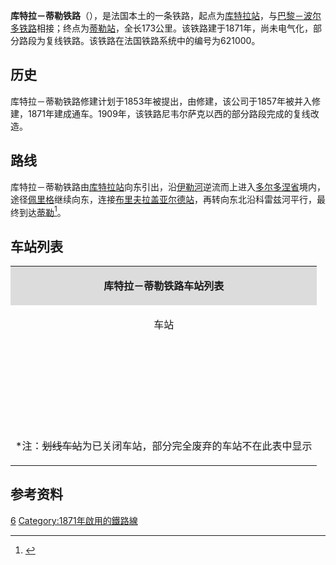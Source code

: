 {{Infobox rail system-route
|collapsed=no
|box_width=
|rail_name=库特拉－蒂勒铁路<br>{{lang|fr|Ligne de Coutras à Tulle}}
|banner_color=
|sec_banner_color=
|logo_filename={{法国交通标志/铁路|621000}}
|image_width=
|logo_bgcolor=
|logo_note=
|image =621000 - Ligne de Coutras à Tulle.png
|imagesize=
|caption=库特拉－蒂勒铁路路线
|system_map=
|mapimage_width=
|map_bgcolor=
|locale={{FRA}}
|service_type=客货共用、地方铁路
|start=[[库特拉站|库特拉站]]、[[蒂勒站|蒂勒站]]
|begin_operation=1871年
|end_operation=
|operation_note=
|system_length=173km
|length_in_operation=173km
|total_length=
|status=使用中
|line_title=线路
|lines=[[复线铁路|复线铁路]]（库特拉至尼韦尔萨克段）<br>[[单线铁路|单线铁路]]（尼韦尔萨克至蒂勒段）
|stations=
|route_title=线路
|main_route=
|secondary_route=
|branch_route=
|standard=
|main_stations=[[库特拉站|库特拉站]]、[[佩里格站|佩里格站]]、[[布里夫拉盖亚尔德站|布里夫拉盖亚尔德站]]、[[蒂勒站|蒂勒站]]
|ridership=
|fleet_size=
|max_speed= 
|track_gauge=
|distance_between_mainlines=
|min_radius=
|max_grade=
|block_signal=
|electrified=
|depot=
|operator={{法国交通数据|sncf}}
|franchise=
|hq=
|key_person=
|website=
|route_map=
}}

'''库特拉－蒂勒铁路'''（{{lang-fr|Ligne de Coutras à Tulle}}），是法国本土的一条铁路，起点为[[库特拉站|库特拉站]]，与[[巴黎－波尔多铁路|巴黎－波尔多铁路]]相接；终点为[[蒂勒站|蒂勒站]]，全长173公里。该铁路建于1871年，尚未电气化，部分路段为复线铁路。该铁路在法国铁路系统中的编号为621000。

==历史==

库特拉－蒂勒铁路修建计划于1853年被提出，由{{link-fr|法国大中央铁路公司|Compagnie du chemin de fer Grand-Central de France}}修建，该公司于1857年被并入{{link-fr|巴黎-奥尔良铁路公司|Compagnie du chemin de fer de Paris à Orléans}}修建，1871年建成通车。1909年，该铁路尼韦尔萨克以西的部分路段完成的复线改造。

==路线==
库特拉－蒂勒铁路由[[库特拉站|库特拉站]]向东引出，沿[[伊勒河_(多爾多涅河支流)|伊勒河]]逆流而上进入[[多尔多涅省|多尔多涅省]]境内，途径[[佩里格|佩里格]]继续向东，连接[[布里夫拉盖亚尔德站|布里夫拉盖亚尔德站]]，再转向东北沿科雷兹河平行，最终到达[[蒂勒|蒂勒]]<ref name="geo">{{Cite web|url=https://www.geoportail.gouv.fr/carte|title=Carte|accessdate=2021-01-25|author=Géoportail|language=fr|publisher=Géoportail|archive-url=https://web.archive.org/web/20170129154129/https://www.geoportail.gouv.fr/carte/|archive-date=2017-01-29|dead-url=yes}}</ref>。

==车站列表==
{{Main|{{link-fr|库特拉－蒂勒铁路线路图|Schéma de la ligne de Coutras à Tulle}}}}
{| class="wikitable mw-collapsible " style="margin:1em auto 1em auto; font-size:smaller"
|colspan="5" align="center" style="background:#DCDCDC"|'''库特拉－蒂勒铁路车站列表'''
|-
!align="center" |车站
!align="center" |公里数
!align="center" |交汇路线
!align="center" |本线停靠车种
!align="center" |可换乘交通
|-
|align="center"|{{Arret|Coutras|[[库特拉站|库特拉站]]}}
|0
|{{法国交通标志/铁路|570000}} [[巴黎－波尔多铁路|巴黎－波尔多铁路]]<small>（[[波尔多圣让站|波尔多]]方向）</small>↑<br>{{法国交通标志/铁路|570000}} [[巴黎－波尔多铁路|巴黎－波尔多铁路]]<small>（[[巴黎奥斯特里茨站|巴黎]]方向）</small>↘
|align="center"|{{法国交通数据|ter|naq}}
|{{法国交通数据|car|33}}
|-
|align="center"|{{Arret|Saint-Médard-de-Guizières|[[圣梅达尔德吉济耶尔站|圣梅达尔德吉济耶尔站]]}}
|7.735
|
|align="center"|{{法国交通数据|ter|naq}}
|
|-
|align="center"|{{Arret|Saint-Seurin-sur-l'Isle|[[利勒河畔圣瑟兰站|利勒河畔圣瑟兰站]]}}
|11.190
|
|align="center"|{{法国交通数据|ter|naq}}
|{{法国交通数据|car|33}}
|-
|align="center"|{{Arret|Montpon-Ménestérol|[[蒙蓬-梅讷斯泰罗勒站|蒙蓬-梅讷斯泰罗勒站]]}}
|23.932
|
|align="center"|{{法国交通数据|ter|naq}}
|{{法国交通数据|car|24}}
|-
|align="center"|{{Arret|Mussidan|[[米西当站|米西当站]]}}
|39.719
|{{法国交通标志/铁路|618000}} <s>[[马尼亚克-图夫尔－马尔芒德铁路|马尼亚克-图夫尔－马尔芒德铁路]]<small>（贝尔热拉克方向）</small></s>↖<br>{{法国交通标志/铁路|618000}} <s>[[马尼亚克-图夫尔－马尔芒德铁路|马尼亚克-图夫尔－马尔芒德铁路]]<small>（里贝拉克方向）</small></s>↘
|align="center"|{{法国交通数据|ter|naq}}
|{{法国交通数据|car|24}}
|-
|align="center"|{{Arret|Neuvic|[[讷维克站|讷维克站]]}}
|50.646
|
|align="center"|{{法国交通数据|ter|naq}}
|
|-
|align="center"|{{Arret|Saint-Léon-sur-l'Isle|[[利勒河畔圣莱昂站|利勒河畔圣莱昂站]]}}
|55.174
|
|align="center"|{{法国交通数据|ter|naq}}
|
|-
|align="center"|{{Arret|Saint-Astier|[[圣阿斯捷站|圣阿斯捷站]]}}
|58.185
|
|align="center"|{{法国交通数据|ter|naq}}
|{{法国交通数据|car|24}}
|-
|align="center"|{{Arret|Razac|[[拉扎克站|拉扎克站]]}}
|65.266
|
|align="center"|{{法国交通数据|ter|naq}}
|
|-
|align="center"|{{Arret|Périgueux|[[佩里格站|佩里格站]]}}
|75.440
|{{法国交通标志/铁路|611000}} [[利摩日－佩里格铁路|利摩日－佩里格铁路]]<small>（[[利摩日本笃会站|利摩日]]方向）</small>↗
|align="center"|{{法国交通数据|ter|naq}}
|{{法国交通数据/城市公共交通|佩里格}}<br>{{法国交通数据|car|24}}
|-
|align="center"|{{Arret|<s>Périgueux-Saint-Georges|[[佩里格圣乔治站|佩里格圣乔治站]]</s>}}
|78.080
|
|align="center"|
|{{法国交通数据/城市公共交通|佩里格}}
|-
|align="center"|{{Arret|Boulazac|[[布拉扎克站|布拉扎克站]]}}
|81.100
|
|align="center"|{{法国交通数据|ter|naq}}
|{{法国交通数据/城市公共交通|佩里格}}
|-
|align="center"|{{Arret|Niversac|[[尼韦尔萨克站|尼韦尔萨克站]]}}
|86.391
|{{法国交通标志/铁路|631000}} [[尼韦尔萨克－阿让铁路|尼韦尔萨克－阿让铁路]]<small>（[[阿让站|阿让]]方向）</small>↙
|align="center"|{{法国交通数据|ter|naq}}
|{{法国交通数据|car|24}}
|-
|align="center"|{{Arret|Saint-Pierre-de-Chignac|[[圣皮埃尔德西尼亚克站|圣皮埃尔德西尼亚克站]]}}
|90.662
|
|align="center"|{{法国交通数据|ter|naq}}
|
|-
|align="center"|{{Arret|Thenon|[[特农站|特农站]]}}
|108.855
|
|align="center"|{{法国交通数据|ter|naq}}
|
|-
|align="center"|{{Arret|Condat - Le Lardin|[[孔达-勒拉尔丹站|孔达-勒拉尔丹站]]}}
|122.466
|
|align="center"|{{法国交通数据|ter|naq}}
|
|-
|align="center"|{{Arret|Terrasson|[[泰拉松站|泰拉松站]]}}
|128.410
|
|align="center"|{{法国交通数据|ter|naq}}
|
|-
|align="center"|{{Arret|La Rivière-de-Mansac|[[芒萨克河站|芒萨克河站]]}}
|133.969
|
|align="center"|{{法国交通数据|ter|naq}}
|
|-
|align="center"|{{Arret|Brive-la-Gaillarde|[[布里夫拉盖亚尔德站|布里夫拉盖亚尔德站]]}}
|147.580
|{{法国交通标志/铁路|613000}} [[内克松－布里夫拉盖亚尔德铁路|内克松－布里夫拉盖亚尔德铁路]]<small>（[[内克松站|内克松]]方向）</small>↗<br>{{法国交通标志/铁路|590000}} [[莱索布赖－蒙托邦铁路|莱索布赖－蒙托邦铁路]]<small>（[[莱索布赖站|奥尔良]]方向）</small>↗<br>{{法国交通标志/铁路|590000}} [[莱索布赖－蒙托邦铁路|莱索布赖－蒙托邦铁路]]<small>（[[蒙托邦波旁城站|蒙托邦]]方向）</small>↙<br>{{法国交通标志/铁路|718000}} [[布里夫拉盖亚尔德－图卢兹铁路|布里夫拉盖亚尔德－图卢兹铁路]]<small>（[[图卢兹马塔比奥站|图卢兹]]方向）</small>↙
|align="center"|{{法国交通数据|ic}}<br>{{法国交通数据|ter|naq}}<br>{{法国交通数据|ter|occ}}<br>{{法国交通数据|ter|ara}}
|{{法国交通数据/城市公共交通|布里夫}}<br>{{法国交通数据|car|19}}<br>→{{法国交通数据|ouibus}}
|-
|align="center"|{{Arret|Aubazine - Saint-Hilaire|[[欧巴济讷-圣伊莱尔站|欧巴济讷-圣伊莱尔站]]}}
|158.029
|
|align="center"|{{法国交通数据|ter|naq}}
|
|-
|align="center"|{{Arret|Cornil|[[科尔尼勒站|科尔尼勒站]]}}
|165.408
|
|align="center"|{{法国交通数据|ter|naq}}
|
|-
|align="center"|{{Arret|Tulle|[[蒂勒站|蒂勒站]]}}
|173.415
|{{法国交通标志/铁路|716000}} [[蒂勒－梅马克铁路|蒂勒－梅马克铁路]]<small>（[[梅马克站|梅马克]]方向）</small>↖
|align="center"|{{法国交通数据|ter|naq}}
|{{法国交通数据/城市公共交通|蒂勒}}<br>{{法国交通数据|car|19}}
|-
|colspan=5|<nowiki>*</nowiki>注：<s>划线车站</s>为已关闭车站，部分完全废弃的车站不在此表中显示
|}

==参考资料==
{{Reflist}}
{{法国主要铁路线}}
[[Category:法國鐵路線|6]]
[[Category:1871年啟用的鐵路線|Category:1871年啟用的鐵路線]]